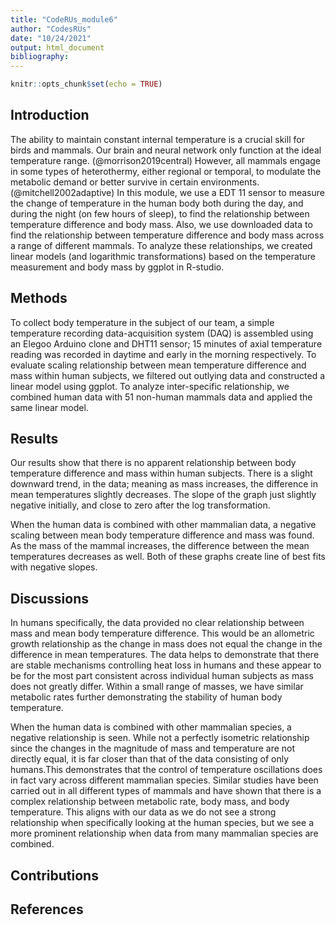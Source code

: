 ```yaml
---
title: "CodeRUs_module6"
author: "CodesRUs"
date: "10/24/2021"
output: html_document
bibliography: 
---
```


```r
knitr::opts_chunk$set(echo = TRUE)
```

## Introduction
The ability to maintain constant internal temperature is a crucial skill for birds and mammals. Our brain and neural network only function at the ideal temperature range. (@morrison2019central) However, all mammals engage in some types of heterothermy, either regional or temporal, to modulate the metabolic demand or better survive in certain environments.(@mitchell2002adaptive) In this module, we use a EDT 11 sensor to measure the change of temperature in the human body both during the day, and during the night (on few hours of sleep), to find the relationship between temperature difference and body mass. Also, we use downloaded data to find the relationship between temperature difference and body mass across a range of different mammals. To analyze these relationships, we created linear models (and logarithmic transformations) based on the temperature measurement and body mass by ggplot in R-studio. 

## Methods
To collect body temperature in the subject of our team, a simple temperature recording data-acquisition system (DAQ) is assembled using an Elegoo Arduino clone and DHT11 sensor; 15 minutes of axial temperature reading was recorded in daytime and early in the morning respectively. To evaluate scaling relationship between mean temperature difference and mass within human subjects, we filtered out outlying data and constructed a linear model using ggplot. To analyze inter-specific relationship, we combined human data with 51 non-human mammals data and applied the same linear model.

## Results

Our results show that there is no apparent relationship between body temperature difference and mass within human subjects.  There is a slight downward trend, in the data; meaning as mass increases, the difference in mean temperatures slightly decreases. The slope of the graph just slightly negative initially, and close to zero after the log transformation. 

When the human data is combined with other mammalian data, a negative scaling between mean body temperature difference and mass was found. As the mass of the mammal increases, the difference between the mean temperatures decreases as well. Both of these graphs create line of best fits with negative slopes. 


## Discussions

In humans specifically, the data provided no clear relationship between mass and mean body temperature difference. This would be an allometric growth relationship as the change in mass does not equal the change in the difference in mean temperatures. The data helps to demonstrate that there are stable mechanisms controlling heat loss in humans and these appear to be for the most part consistent across individual human subjects as mass does not greatly differ. Within a small range of masses, we have similar metabolic rates further demonstrating the stability of human body temperature.


When the human data is combined with other mammalian species, a negative relationship is seen. While not a perfectly isometric relationship since the changes in the magnitude of mass and temperature are not directly equal, it is far closer than that of the data consisting of only humans.This demonstrates that the control of temperature oscillations does in fact vary across different mammalian species. Similar studies have been carried out in all different types of mammals and have shown that there is a complex relationship between metabolic rate, body mass, and body temperature. This aligns with our data as we do not see a strong relationship when specifically looking at the human species, but we see a more prominent relationship when data from many mammalian species are combined. 


## Contributions

## References
